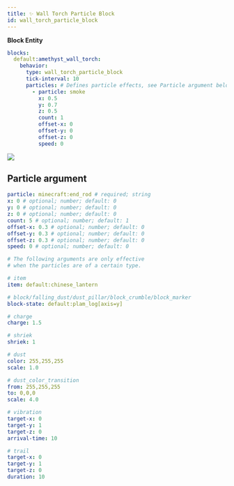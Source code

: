 ```yaml
---
title: ✨ Wall Torch Particle Block
id: wall_torch_particle_block
---
```



<Highlight color="#3B6B60">**Block Entity**</Highlight>​

```yml
blocks:
  default:amethyst_wall_torch:
    behavior:
      type: wall_torch_particle_block
      tick-interval: 10
      particles: # Defines particle effects, see Particle argument below
        - particle: smoke
          x: 0.5
          y: 0.7
          z: 0.5
          count: 1
          offset-x: 0
          offset-y: 0
          offset-z: 0
          speed: 0
```

![](/img/wall_torch_particle_block.png)

## Particle argument

```yml
particle: minecraft:end_rod # required; string
x: 0 # optional; number; default: 0
y: 0 # optional; number; default: 0
z: 0 # optional; number; default: 0
count: 5 # optional; number; default: 1
offset-x: 0.3 # optional; number; default: 0
offset-y: 0.3 # optional; number; default: 0
offset-z: 0.3 # optional; number; default: 0
speed: 0 # optional; number; default: 0

# The following arguments are only effective
# when the particles are of a certain type.

# item
item: default:chinese_lantern

# block/falling_dust/dust_pillar/block_crumble/block_marker
block-state: default:plam_log[axis=y]

# charge
charge: 1.5

# shriek
shriek: 1

# dust
color: 255,255,255
scale: 1.0

# dust_color_transition
from: 255,255,255
to: 0,0,0
scale: 4.0

# vibration
target-x: 0
target-y: 1
target-z: 0
arrival-time: 10

# trail
target-x: 0
target-y: 1
target-z: 0
duration: 10
```
